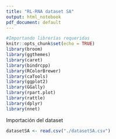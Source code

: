 ```yaml
---
title: "RL-RNA dataset SA"
output: html_notebook
pdf_document: default
---
```


```r
#Importando librerías requeridas
knitr::opts_chunk$set(echo = TRUE)
library(broom)
library(ggthemes)
library(caret)
library(bindrcpp)
library(RColorBrewer)
library(caTools)
library(ggplot2)
library(GGally)
library(rpart.plot)
library(rattle)
library(dplyr)
library(nnet)
```
Importación del dataset
```r
datasetSA <- read.csv("./datasetSA.csv")
```

